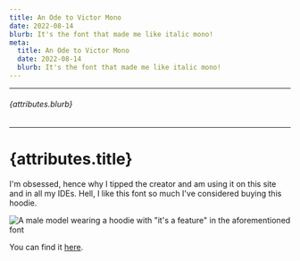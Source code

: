 ```yaml
---
title: An Ode to Victor Mono
date: 2022-08-14
blurb: It's the font that made me like italic mono!
meta:
  title: An Ode to Victor Mono
  date: 2022-08-14
  blurb: It's the font that made me like italic mono!
---
```


---

###### {attributes.blurb}

---

# {attributes.title}

I'm obsessed, hence why I tipped the creator and am using it on this site and in all my IDEs. Hell, I like this font so much I've considered buying this hoodie.

![A male model wearing a hoodie with "it's a feature" in the aforementioned font](https://image.spreadshirtmedia.com/image-server/v1/products/T20A2PA4162PT17X40Y0D1029594066W24978H24978/views/1,width=650,height=650,appearanceId=812,crop=detail,modelId=2516.jpg)

You can find it [here](https://rubjo.github.io/victor-mono/).
